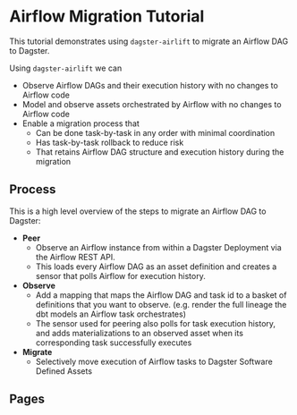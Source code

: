 # Airflow Migration Tutorial

This tutorial demonstrates using `dagster-airlift` to migrate an Airflow DAG to Dagster.

Using `dagster-airlift` we can

- Observe Airflow DAGs and their execution history with no changes to Airflow code
- Model and observe assets orchestrated by Airflow with no changes to Airflow code
- Enable a migration process that
  - Can be done task-by-task in any order with minimal coordination
  - Has task-by-task rollback to reduce risk
  - That retains Airflow DAG structure and execution history during the migration

## Process

This is a high level overview of the steps to migrate an Airflow DAG to Dagster:

- **Peer**
  - Observe an Airflow instance from within a Dagster Deployment via the Airflow REST API.
  - This loads every Airflow DAG as an asset definition and creates a sensor that polls Airflow for execution history.
- **Observe**
  - Add a mapping that maps the Airflow DAG and task id to a basket of definitions that you want to observe. (e.g. render the full lineage the dbt models an Airflow task orchestrates)
  - The sensor used for peering also polls for task execution history, and adds materializations to an observed asset when its corresponding task successfully executes
- **Migrate**
  - Selectively move execution of Airflow tasks to Dagster Software Defined Assets

## Pages

<ArticleList>
  <ArticleListItem
    title="Setup"
    href="/integrations/airlift/tutorial/setup"
  ></ArticleListItem>
  <ArticleListItem
    title="Peer"
    href="/integrations/airlift/tutorial/peer"
  ></ArticleListItem>
  <ArticleListItem
    title="Observe"
    href="/integrations/airlift/tutorial/observe"
  ></ArticleListItem>
  <ArticleListItem
    title="Migrate"
    href="/integrations/airlift/tutorial/migrate"
  ></ArticleListItem>
</ArticleList>
